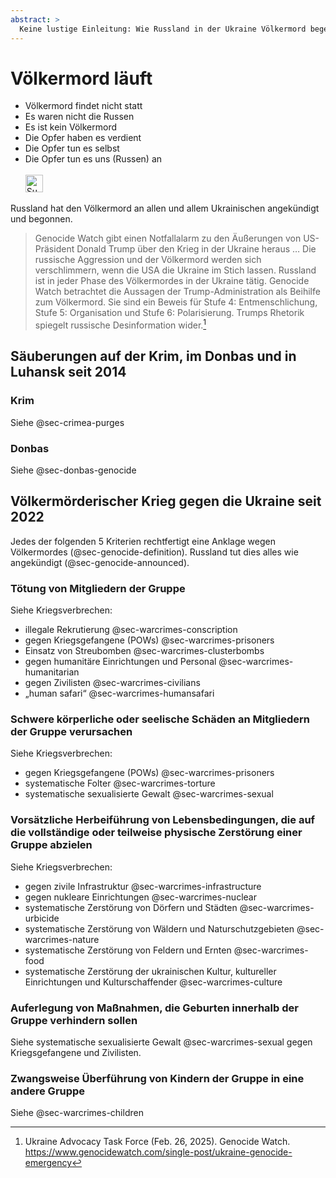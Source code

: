 ```yaml
---
abstract: > 
  Keine lustige Einleitung: Wie Russland in der Ukraine Völkermord begeht und wie Trump ein Komplize ist. Wisse es. Tu etwas dagegen.
---
```


# Völkermord läuft {#sec-genocide-ongoing}

::: {.callout-caution title="Mythos"}
- Völkermord findet nicht statt
- Es waren nicht die Russen
- Es ist kein Völkermord
- Die Opfer haben es verdient
- Die Opfer tun es selbst
- Die Opfer tun es uns (Russen) an
[<br></br>![Suche nach Stichwort in EUvsDisinfo](../all_common_img/EUvsDisinfo_400x240.jpg){height=2em}](https://euvsdisinfo.eu/disinformation-cases/?text=genocide%20ukraine&sort=relevance)
:::

::: {.callout-tip title="Wahrheit"}
Russland hat den Völkermord an allen und allem Ukrainischen angekündigt und begonnen.
:::


> Genocide Watch gibt einen Notfallalarm zu den Äußerungen von US-Präsident Donald Trump über den Krieg in der Ukraine heraus ... Die russische Aggression und der Völkermord werden sich verschlimmern, wenn die USA die Ukraine im Stich lassen. Russland ist in jeder Phase des Völkermordes in der Ukraine tätig. Genocide Watch betrachtet die Aussagen der Trump-Administration als Beihilfe zum Völkermord. Sie sind ein Beweis für Stufe 4: Entmenschlichung, Stufe 5: Organisation und Stufe 6: Polarisierung. Trumps Rhetorik spiegelt russische Desinformation wider.[^genocide-ongoing-1]


## Säuberungen auf der Krim, im Donbas und in Luhansk seit 2014

### Krim

Siehe @sec-crimea-purges


### Donbas

Siehe @sec-donbas-genocide


## Völkermörderischer Krieg gegen die Ukraine seit 2022

Jedes der folgenden 5 Kriterien rechtfertigt eine Anklage wegen Völkermordes (@sec-genocide-definition). Russland tut dies alles wie angekündigt (@sec-genocide-announced).


### Tötung von Mitgliedern der Gruppe

Siehe Kriegsverbrechen:

- illegale Rekrutierung @sec-warcrimes-conscription
- gegen Kriegsgefangene (POWs) @sec-warcrimes-prisoners
- Einsatz von Streubomben @sec-warcrimes-clusterbombs
- gegen humanitäre Einrichtungen und Personal @sec-warcrimes-humanitarian
- gegen Zivilisten @sec-warcrimes-civilians
- „human safari“ @sec-warcrimes-humansafari

### Schwere körperliche oder seelische Schäden an Mitgliedern der Gruppe verursachen

Siehe Kriegsverbrechen:

- gegen Kriegsgefangene (POWs) @sec-warcrimes-prisoners
- systematische Folter @sec-warcrimes-torture
- systematische sexualisierte Gewalt @sec-warcrimes-sexual


### Vorsätzliche Herbeiführung von Lebensbedingungen, die auf die vollständige oder teilweise physische Zerstörung einer Gruppe abzielen

Siehe Kriegsverbrechen:

- gegen zivile Infrastruktur @sec-warcrimes-infrastructure
- gegen nukleare Einrichtungen @sec-warcrimes-nuclear
- systematische Zerstörung von Dörfern und Städten @sec-warcrimes-urbicide
- systematische Zerstörung von Wäldern und Naturschutzgebieten @sec-warcrimes-nature
- systematische Zerstörung von Feldern und Ernten @sec-warcrimes-food
- systematische Zerstörung der ukrainischen Kultur, kultureller Einrichtungen und Kulturschaffender @sec-warcrimes-culture


### Auferlegung von Maßnahmen, die Geburten innerhalb der Gruppe verhindern sollen

Siehe systematische sexualisierte Gewalt @sec-warcrimes-sexual gegen Kriegsgefangene und Zivilisten.


### Zwangsweise Überführung von Kindern der Gruppe in eine andere Gruppe

Siehe @sec-warcrimes-children


[^genocide-ongoing-1]: Ukraine Advocacy Task Force (Feb. 26, 2025). Genocide Watch. [https://www.genocidewatch.com/single-post/ukraine-genocide-emergency](https://www.genocidewatch.com/single-post/ukraine-genocide-emergency)


